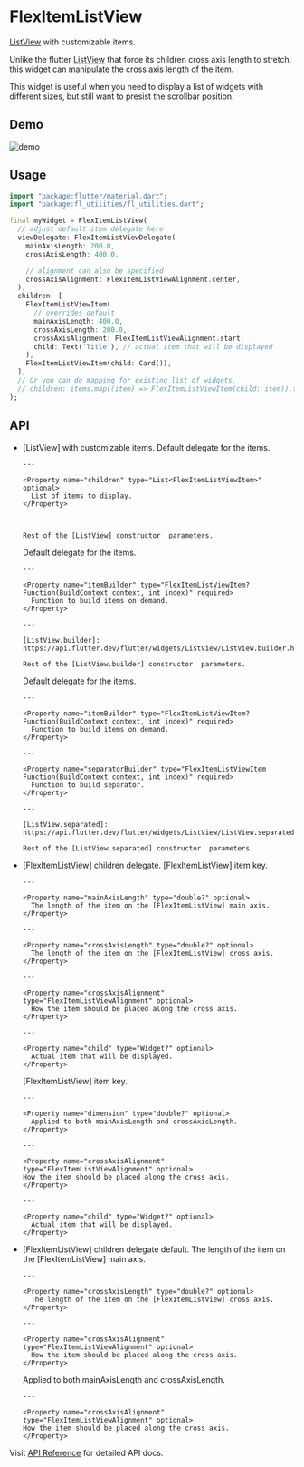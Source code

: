 # FlexItemListView

[ListView]: https://api.flutter.dev/flutter/widgets/ListView-class.html

[ListView] with customizable items.

Unlike the flutter [ListView] that force its children cross axis
length to stretch, this widget can manipulate the cross axis length of the
item.

This widget is useful when you need to display a list of widgets with
different sizes, but still want to presist the scrollbar position.

## Demo

![demo](/assets/widgets/flex-item-list-view/demo.gif)

## Usage

```dart
import "package:flutter/material.dart";
import "package:fl_utilities/fl_utilities.dart";

final myWidget = FlexItemListView(
  // adjust default item delegate here
  viewDelegate: FlexItemListViewDelegate(
    mainAxisLength: 200.0,
    crossAxisLength: 400.0,

    // alignment can also be specified
    crossAxisAlignment: FlexItemListViewAlignment.center,
  ),
  children: [
    FlexItemListViewItem(
      // overrides default
      mainAxisLength: 400.0,
      crossAxisLength: 200.0,
      crossAxisAlignment: FlexItemListViewAlignment.start,
      child: Text('Title'), // actual item that will be displayed
    ),
    FlexItemListViewItem(child: Card()),
  ],
  // Or you can do mapping for existing list of widgets.
  // children: items.map((item) => FlexItemListViewItem(child: item)).toList(),
);

```

## API

- <Property name="FlexItemListView" type="ListView">
    [ListView] with customizable items.

    <Accordion title="Constructor Parameters">
      <Property name="viewDelegate" type="FlexItemListViewDelegate" optional>
        Default delegate for the items.
      </Property>

      ---

      <Property name="children" type="List<FlexItemListViewItem>" optional>
        List of items to display.
      </Property>

      ---

      Rest of the [ListView] constructor  parameters.
    </Accordion>

    <Accordion title=".builder Constructor Parameters">
      <Property name="viewDelegate" type="FlexItemListViewDelegate" optional>
        Default delegate for the items.
      </Property>

      ---

      <Property name="itemBuilder" type="FlexItemListViewItem? Function(BuildContext context, int index)" required>
        Function to build items on demand.
      </Property>

      ---

      [ListView.builder]: https://api.flutter.dev/flutter/widgets/ListView/ListView.builder.html

      Rest of the [ListView.builder] constructor  parameters.
    </Accordion>

    <Accordion title=".separated Constructor Parameters">
      <Property name="viewDelegate" type="FlexItemListViewDelegate" optional>
        Default delegate for the items.
      </Property>

      ---

      <Property name="itemBuilder" type="FlexItemListViewItem? Function(BuildContext context, int index)" required>
        Function to build items on demand.
      </Property>

      ---

      <Property name="separatorBuilder" type="FlexItemListViewItem Function(BuildContext context, int index)" required>
        Function to build separator.
      </Property>

      ---

      [ListView.separated]: https://api.flutter.dev/flutter/widgets/ListView/ListView.separated.html

      Rest of the [ListView.separated] constructor  parameters.
    </Accordion>

  </Property>

- <Property name="FlexItemListViewItem">
    [FlexItemListView] children delegate.
  
    <Accordion title="Constructor Parameters">
      <Property name="key" type="Key?" optional>
        [FlexItemListView] item key.
      </Property>
  
      ---
  
      <Property name="mainAxisLength" type="double?" optional>
        The length of the item on the [FlexItemListView] main axis.
      </Property>

      ---

      <Property name="crossAxisLength" type="double?" optional>
        The length of the item on the [FlexItemListView] cross axis.
      </Property>

      ---

      <Property name="crossAxisAlignment" type="FlexItemListViewAlignment" optional>
        How the item should be placed along the cross axis.
      </Property>

      ---

      <Property name="child" type="Widget?" optional>
        Actual item that will be displayed.
      </Property>

    </Accordion>

    <Accordion title=".square Constructor Parameters">
      <Property name="key" type="Key?" optional>
        [FlexItemListView] item key.
      </Property>
  
      ---

      <Property name="dimension" type="double?" optional>
        Applied to both mainAxisLength and crossAxisLength.
      </Property>

      ---

      <Property name="crossAxisAlignment" type="FlexItemListViewAlignment" optional>
      How the item should be placed along the cross axis.
      </Property>

      ---

      <Property name="child" type="Widget?" optional>
        Actual item that will be displayed.
      </Property>

    </Accordion>

  </Property>

- <Property name="FlexItemListViewDelegate">
    [FlexItemListView] children delegate default.
  
    <Accordion title="Constructor Parameters">
      <Property name="mainAxisLength" type="double?" optional>
        The length of the item on the [FlexItemListView] main axis.
      </Property>

      ---

      <Property name="crossAxisLength" type="double?" optional>
        The length of the item on the [FlexItemListView] cross axis.
      </Property>

      ---

      <Property name="crossAxisAlignment" type="FlexItemListViewAlignment" optional>
        How the item should be placed along the cross axis.
      </Property>

    </Accordion>

    <Accordion title=".square Constructor Parameters">
      <Property name="dimension" type="double?" optional>
        Applied to both mainAxisLength and crossAxisLength.
      </Property>

      ---

      <Property name="crossAxisAlignment" type="FlexItemListViewAlignment" optional>
      How the item should be placed along the cross axis.
      </Property>

    </Accordion>

  </Property>

[api-ref]: https://pub.dev/documentation/fl_utilities/latest/fl_utilities/fl_utilities-library.html

Visit [API Reference][api-ref] for detailed API docs.
